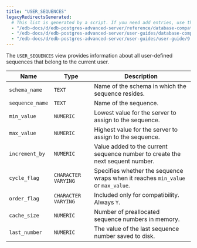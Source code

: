```yaml
---
title: "USER_SEQUENCES"
legacyRedirectsGenerated:
  # This list is generated by a script. If you need add entries, use the `legacyRedirects` key.
  - "/edb-docs/d/edb-postgres-advanced-server/reference/database-compatibility-for-oracle-developers-reference-guide/9.6/Database_Compatibility_for_Oracle_Developers_Reference_Guide.1.178.html"
  - "/edb-docs/d/edb-postgres-advanced-server/user-guides/database-compatibility-for-oracle-developers-guide/9.5/Database_Compatibility_for_Oracle_Developers_Guide.1.288.html"
  - "/edb-docs/d/edb-postgres-advanced-server/user-guides/user-guide/9.5/EDB_Postgres_Enterprise_Guide.1.234.html"
---
```


<div id="user_sequences" class="registered_link"></div>

The `USER_SEQUENCES` view provides information about all user-defined sequences that belong to the current user.

| Name            | Type                | Description                                                                       |
| --------------- | ------------------- | --------------------------------------------------------------------------------- |
| `schema_name`   | `TEXT`              | Name of the schema in which the sequence resides.                             |
| `sequence_name` | `TEXT`              | Name of the sequence.                                                             |
| `min_value`     | `NUMERIC`           | Lowest value for the server to assign to the sequence.                        |
| `max_value`     | `NUMERIC`           | Highest value for the server to assign to the sequence.                       |
| `increment_by`  | `NUMERIC`           | Value added to the current sequence number to create the next sequent number. |
| `cycle_flag`    | `CHARACTER VARYING` | Specifies whether the sequence wraps when it reaches `min_value` or `max_value`. |
| `order_flag`    | `CHARACTER VARYING` | Included only for compatibility. Always `Y`.                                      |
| `cache_size`    | `NUMERIC`           | Number of preallocated sequence numbers in memory.                           |
| `last_number`   | `NUMERIC`           | The value of the last sequence number saved to disk.                              |
